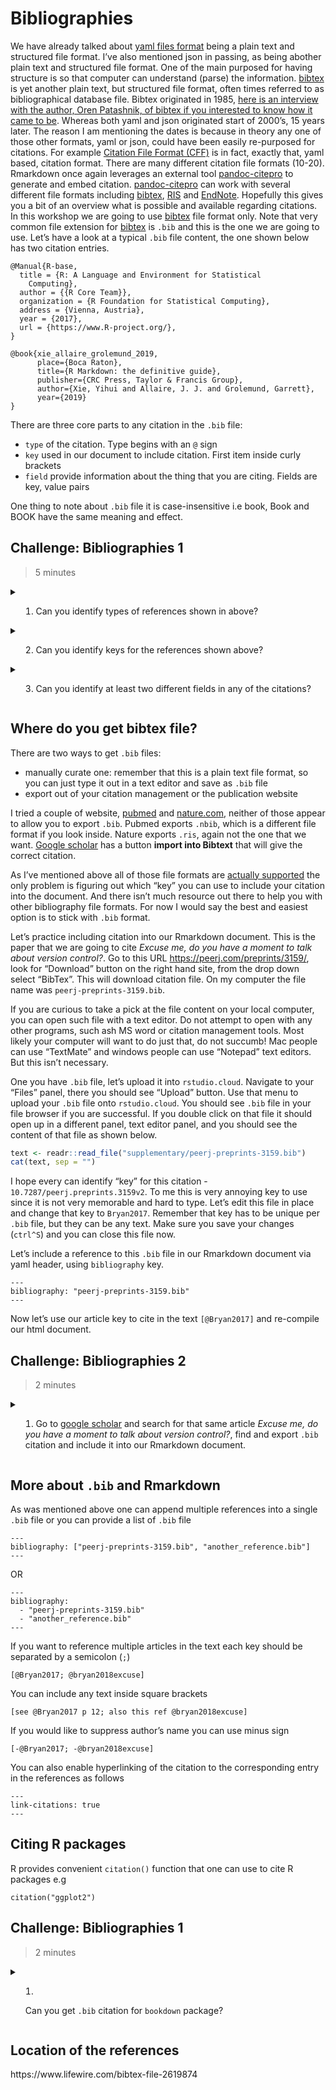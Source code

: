 # Bibliographies

We have already talked about [yaml files format](#yaml-introduction) being a plain text and structured file format. I've also mentioned json in passing, as being abother plain text and structured file format. One of the main purposed for having structure is so that computer can understand (parse) the information.
[bibtex](http://www.bibtex.org/) is yet another plain text, but structured file format, often times referred to as bibliographical database file. Bibtex originated in 1985, [here is an interview with the author, Oren Patashnik, of bibtex if you interested to know how it came to be](https://tug.org/interviews/patashnik.html). Whereas both yaml and json originated start of 2000's, 15 years later. The reason I am mentioning the dates is because in theory any one of those other formats, yaml or json, could have been easily re-purposed for citations. For example [Citation File Format (CFF)](https://citation-file-format.github.io/) is in fact, exactly that, yaml based, citation format. There are many different citation file formats (10-20). Rmarkdown once again leverages an external tool [pandoc-citepro](http://hackage.haskell.org/package/pandoc-citeproc) to generate and embed citation. [pandoc-citepro](http://hackage.haskell.org/package/pandoc-citeproc) can work with several different file formats including [bibtex](http://www.bibtex.org/), [RIS](https://en.wikipedia.org/wiki/RIS_(file_format)) and [EndNote](https://en.wikipedia.org/wiki/EndNote).
Hopefully this gives you a bit of an overview what is possible and available regarding citations. In this workshop  we are going to use [bibtex](http://www.bibtex.org/) file format only. Note that very common file extension for [bibtex](http://www.bibtex.org/) is `.bib` and this is the one we are going to use. Let's have a look at a typical `.bib` file content, the one shown below has two citation entries.


```
@Manual{R-base,
  title = {R: A Language and Environment for Statistical
    Computing},
  author = {{R Core Team}},
  organization = {R Foundation for Statistical Computing},
  address = {Vienna, Austria},
  year = {2017},
  url = {https://www.R-project.org/},
}

@book{xie_allaire_grolemund_2019,
      place={Boca Raton},
      title={R Markdown: the definitive guide},
      publisher={CRC Press, Taylor & Francis Group},
      author={Xie, Yihui and Allaire, J. J. and Grolemund, Garrett},
      year={2019}
}
```

There are three core parts to any citation in the `.bib` file:

- `type` of the citation. Type begins with an `@` sign
- `key` used in our document to include citation. First item inside curly brackets
- `field` provide information about the thing that you are citing. Fields are key, value pairs

One thing to note about `.bib` file it is case-insensitive i.e book, Book and BOOK have the same meaning and effect.

## Challenge: Bibliographies 1 {.exercise}

> 5 minutes

<details>

  <summary>
    1. Can you identify types of references shown in above?
  </summary>
  There are two citation with two different types `manual` and `book`

</details>

<details>

  <summary>
    2. Can you identify keys for the references shown above?
  </summary>
  There are two citation with two unique key each, `R-base` and `xie_allaire_grolemund_2019`

</details>

<details>

  <summary>
    3. Can you identify at least two different fields in any of the citations?
  </summary>
  Everything that has an equals sign is a fields.

</details>


## Where do you get bibtex file?

There are two ways to get `.bib` files:

- manually curate one: remember that this is a plain text file format, so you can just type it out in a text editor and save as `.bib` file
- export out of your citation management or the publication website

I tried a couple of website, [pubmed](https://www.ncbi.nlm.nih.gov/pubmed/) and [nature.com](https://www.nature.com), neither of those appear to allow you to export `.bib`. Pubmed exports `.nbib`, which is a different file format if you look inside. Nature exports `.ris`, again not the one that we want. [Google scholar](https://scholar.google.com.au/) has a button **import into Bibtext** that will give the correct citation.

As I've mentioned above all of those file formats are [actually supported](https://github.com/jgm/pandoc-citeproc/blob/master/man/pandoc-citeproc.1.md) the only problem is figuring out which "key" you can use to include your citation into the document. And there isn't much resource out there to help you with other bibliography file formats. For now I would say the best and easiest option is to stick with `.bib` format.

Let's practice including citation into our Rmarkdown document. This is the paper that we are going to cite _Excuse me, do you have a moment to talk about version control?_. Go to this URL [https://peerj.com/preprints/3159/](https://peerj.com/preprints/3159/), look for "Download" button on the right hand site, from the drop down select "BibTex". This will download citation file. On my computer the file name was `peerj-preprints-3159.bib`.

If you are curious to take a pick at the file content on your local computer, you can open such file with a text editor. Do not attempt to open with any other programs, such ash MS word or citation management tools. Most likely your computer will want to do just that, do not succumb! Mac people can use "TextMate" and windows people can use "Notepad" text editors. But this isn't necessary.

One you have `.bib` file, let's upload it into `rstudio.cloud`. Navigate to your "Files" panel, there you should see "Upload" button. Use that menu to upload your `.bib` file onto `rstudio.cloud`. You should see `.bib` file in your file browser if you are successful.
If you double click on that file it should open up in a different panel, text editor panel, and you should see the content of that file as shown below.

```r
text <- readr::read_file("supplementary/peerj-preprints-3159.bib")
cat(text, sep = "")
```

I hope every can identify "key" for this citation - `10.7287/peerj.preprints.3159v2`. To me this is very annoying key to use since it is not very memorable and hard to type. Let's edit this file in place and change that key to `Bryan2017`. Remember that key has to be unique per `.bib` file, but they can be any text. Make sure you save your changes (`ctrl^S`) and you can close this file now.

Let's include a reference to this `.bib` file in our Rmarkdown document via yaml header, using `bibliography` key.

```
---
bibliography: "peerj-preprints-3159.bib"
---
```

Now let's use our article key to cite in the text `[@Bryan2017]` and re-compile our html document.

## Challenge: Bibliographies 2 {.exercise}

> 2 minutes

<details>

  <summary>
    1. Go to [google scholar](https://scholar.google.com.au/) and search for that same article _Excuse me, do you have a moment to talk about version control?_, find and export `.bib` citation and include it into our Rmarkdown document.
  </summary>
  Relatively hard task since I haven't explained how to include multiple `.bib` files into yaml header.

</details>

## More about `.bib` and Rmarkdown

As was mentioned above one can append multiple references into a single `.bib` file or you can provide a list of `.bib` file

```
---
bibliography: ["peerj-preprints-3159.bib", "another_reference.bib"]
---
```

OR

```
---
bibliography:
  - "peerj-preprints-3159.bib"
  - "another_reference.bib"
---
```

If you want to reference multiple articles in the text each key should be separated by a semicolon (`;`)


```
[@Bryan2017; @bryan2018excuse]
```

You can include any text inside square brackets

```
[see @Bryan2017 p 12; also this ref @bryan2018excuse]
```

If you would like to suppress author's name you can use minus sign


```
[-@Bryan2017; -@bryan2018excuse]
```

You can also enable hyperlinking of the citation to the corresponding entry in the references as follows

```
---
link-citations: true
---
```

## Citing R packages

R provides convenient `citation()` function that one can use to cite R packages e.g

```
citation("ggplot2")
```

## Challenge: Bibliographies 1 {.exercise}

> 2 minutes

<details>

  <summary>
    1. Can you get `.bib` citation for `bookdown` package?
  </summary>
  You don't get `.bib` text content right away, but if you are careful at reading the message you will understand that you need to do this

   ```r
   citation("bookdown") %>% print(bibtex = TRUE)
   ```

</details>

## Location of the references


https://www.lifewire.com/bibtex-file-2619874

